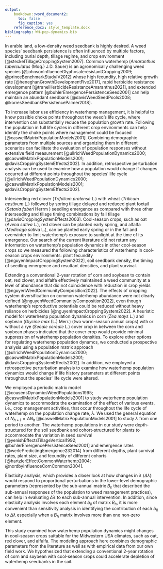 ```yaml
---
output:
    bookdown::word_document2:
      toc: false
      fig_caption: yes
    reference_docx: style_template.docx
bibliography: WH-pop-dynamics.bib
---
```


In arable land, a low-density weed seedbank is highly desired. A weed species' seedbank persistence is often influenced by multiple factors, including burial depth, tillage regime, and crop environment [@steckelTillageCroppingSystem2007]. Common waterhemp (*Amaranthus tuberculatus* (Moq.) J.D. Sauer) is an agronomically challenging weed species [@johnsonInfluenceGlyphosateresistantCropping2009; @princeBenchmarkStudyIV2012] whose high fecundity, high relative growth rate [@heneghanGrowthDevelopmentFive2017], rapid herbicide resistance development [@tranelHerbicideResistanceAmaranthus2021], and extended emergence pattern [@buhlerEmergencePersistenceSeed2001] can help maintain an abundant seedbank [@davisWeedSeedPools2008; @korresSeedbankPersistencePalmer2018]. 

To increase labor use efficiency in waterhemp management, it is helpful to know possible choke points throughout the weed's life cycle, where intervention can substantially reduce the population growth rate. Following the population in full life cycles in different crop environments can help identify the choke points where management could be focused [@caswellMatrixPopulationModels2001]. Combining demographic parameters from multiple sources and organizing them in different scenarios can facilitate the evaluation of population responses without extensive field measurement [@ullrichWeedPopulationDynamics2000; @caswellMatrixPopulationModels2001; @davisCroppingSystemEffects2002]. In addition, retrospective perturbation analysis can be used to examine how a population would change if changes occurred at different points throughout the species' life cycle [@ullrichWeedPopulationDynamics2000; @caswellMatrixPopulationModels2001; @davisCroppingSystemEffects2002].

Interseeding red clover (*Trifolium pratense* L.) with wheat (*Triticum aestivum* L.) followed by spring tillage delayed and reduced giant foxtail (*Setaria faberi* Herrm ) seedling emergence as compared with three other interseeding and tillage timing combinations by fall tillage [@davisCroppingSystemEffects2003]. Cool-season crops, such as oat (*Avena sativa* L.), red clover can be planted early spring, and alfalfa (*Medicago sativa* L.), can be planted early spring or in the fall and overwinter to limit waterhemp's exposure to sunlight at the time of its emergence. Our search of the current literature did not return any information on waterhemp's population dynamics in other cool-season crops so we measured the following characteristics of waterhemp in cool-season crops environments: plant fecundity [@nguyenImpactCroppingSystem2022], soil seedbank density, the timing of seedling emergence and resultant densities, and plant survival. 

Extending a conventional 2-year rotation of corn and soybean to contain oat, red clover, and alfalfa effectively maintained a weed community at a level of abundance that did not coincidence with reduction in crop yields [@nguyenWeedCommunityComposition2022]. The effects of cropping system diversification on common waterhemp abundance were not clearly defined [@nguyenWeedCommunityComposition2022], even though waterhemp's reproductive potentials could be reduced without heavy reliance on herbicides [@nguyenImpactCroppingSystem2022]. A heuristic model for waterhemp population dynamics in corn (*Zea mays* L.) and soybean (*Glycine max* (L.) Merr.) (two warm-season annual crops) with or without a rye (*Secale cereale* L.) cover crop in between the corn and soybean phases indicated that the cover crop would provide minimal suppression of waterhemp population densities. To explore other options for regulating waterhemp population dynamcs, we conducted a prospective analysis using a population matrix approach [@ullrichWeedPopulationDynamics2000; @caswellMatrixPopulationModels2001; @davisCroppingSystemEffects2002]. In addition, we employed a retrospective perturbation analysis to examine how waterhemp population dynamics would change if life history parameters at different points throughout the species' life cycle were altered. 


We employed a periodic matrix model [@cousensDynamicsWeedPopulations1995; @caswellMatrixPopulationModels2001] to study waterhemp population dynamics to accommodate the examination of the effect of various events, i.e., crop management activities, that occur throughout the life cycle of waterhemp on the population change rate, $\lambda$. We used the general equation of $N_{h+1} = A N_h$ [@caswellMatrixPopulationModels2001] to study $\lambda$ from one period to another. The waterhemp populations in our study were depth-structured for the soil seedbank and cohort-structured for plants to accommodate the variation in seed survival [@yenishEffectsTillageVertical1992; @buhlerEmergencePersistenceSeed2001] and emergence rates [@werlePredictingEmergence232014] from different depths, plant survival rates, plant size, and fecundity of different cohorts [@hartzlerEffectCommonWaterhemp2004; @nordbyInfluenceCornCommon2004]. 

Elasticity analysis, which provides a closer look at how changes in $\lambda$ ($\Delta \lambda$) would respond to proportional perturbations in the lower-level demographic parameters (represented by the sub-annual matrix $B_h$ that described the sub-annual responses of the population to weed management practices), can help in evaluating $\Delta \lambda$ to each sub-annual intervention. In addition, since elasticity analysis involves each element $b_{ij}$ of matrix $B_h$, it is more convenient than sensitivity analysis in identifying the contribution of each $b_{ij}$ to $\Delta \lambda$ especially when a $B_h$ matrix involves more than one non-zero element. 

This study examined how waterhemp population dynamics might changes in cool-season crops suitable for the Midwestern USA climates, such as oat, red clover, and alfalfa. The modeling approach here combines demographic parameters from the literature as well as with empirical data from our own field work. We hypothesized that extending a conventional 2-year rotation of corn and soybean with cool-season crops could accelerate depletion of waterhemp seedbanks in the soil.  

